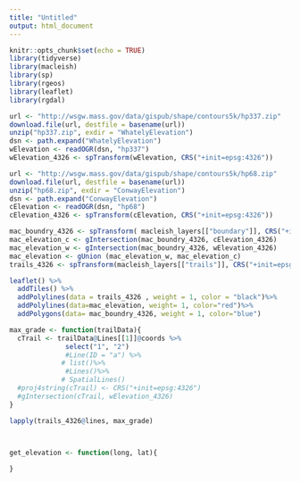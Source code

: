 ```yaml
---
title: "Untitled"
output: html_document
---
```


```r
knitr::opts_chunk$set(echo = TRUE)
library(tidyverse)
library(macleish)
library(sp)
library(rgeos)
library(leaflet)
library(rgdal)
```


```r
url <- "http://wsgw.mass.gov/data/gispub/shape/contours5k/hp337.zip"
download.file(url, destfile = basename(url))
unzip("hp337.zip", exdir = "WhatelyElevation")
dsn <- path.expand("WhatelyElevation")
wElevation <- readOGR(dsn, "hp337")
wElevation_4326 <- spTransform(wElevation, CRS("+init=epsg:4326"))


```

```r
url <- "http://wsgw.mass.gov/data/gispub/shape/contours5k/hp68.zip"
download.file(url, destfile = basename(url))
unzip("hp68.zip", exdir = "ConwayElevation")
dsn <- path.expand("ConwayElevation")
cElevation <- readOGR(dsn, "hp68")
cElevation_4326 <- spTransform(cElevation, CRS("+init=epsg:4326"))
```

```r
mac_boundry_4326 <- spTransform( macleish_layers[["boundary"]], CRS("+init=epsg:4326") )
mac_elevation_c <- gIntersection(mac_boundry_4326, cElevation_4326)
mac_elevation_w <- gIntersection(mac_boundry_4326, wElevation_4326)
mac_elevation <- gUnion (mac_elevation_w, mac_elevation_c)
trails_4326 <- spTransform(macleish_layers[["trails"]], CRS("+init=epsg:4326"))
```


```r
leaflet() %>%
  addTiles() %>%
  addPolylines(data = trails_4326 , weight = 1, color = "black")%>%
  addPolylines(data=mac_elevation, weight= 1, color="red")%>%
  addPolygons(data= mac_boundry_4326, weight = 1, color="blue")
```

```r
max_grade <- function(trailData){
  cTrail <- trailData@Lines[[1]]@coords %>%
              select("1", "2")
              #Line(ID = "a") %>%
             # list()%>%
              #Lines()%>%
             # SpatialLines()
  #proj4string(cTrail) <- CRS("+init=epsg:4326")
  #gIntersection(cTrail, wElevation_4326)
}

lapply(trails_4326@lines, max_grade)



get_elevation <- function(long, lat){
    
}

```


